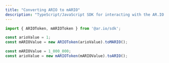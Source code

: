 ```yaml
---
title: "Converting ARIO to mARIO"
description: "TypeScript/JavaScript SDK for interacting with the AR.IO ecosystem"
---
```


```typescript
import { ARIOToken, mARIOToken } from '@ar.io/sdk';

const arioValue = 1;
const mARIOValue = new ARIOToken(arioValue).toMARIO();

const mARIOValue = 1_000_000;
const arioValue = new mARIOToken(mARIOValue).toARIO();
```
